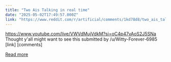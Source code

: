 ```yaml
---
title: "Two Ais Talking in real time"
date: "2025-05-02T17:49:57.000Z"
link: "https://www.reddit.com/r/artificial/comments/1kd78d8/two_ais_talking_in_real_time/"
---
```


https://www.youtube.com/live/VWVdMujVdkM?si=oC4p47vAoS2J5SNa Thought y'all might want to see this 
    submitted by    /u/Witty-Forever-6985  
 [link]   [comments]

[Read more](https://www.reddit.com/r/artificial/comments/1kd78d8/two_ais_talking_in_real_time/)
